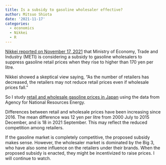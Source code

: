 ```yaml
---
title: Is a subsidy to gasoline wholesaler effective?
author: Mitsuo Shiota
date: '2021-11-17'
categories:
  - economics
  - Nikkei
  - R
---
```


[Nikkei reported on November 17, 2021](https://www.nikkei.com/article/DGXZQOUA169350W1A111C2000000/) that Ministry of Economy, Trade and Industry (METI) is considering a subsidy to gasoline wholesalers to suppress gasoline retail prices when they rise to higher than 170 yen per litre.

Nikkei showed a skeptical view saying, “As the number of retailers has decreased, the retailers may not reduce retail prices even if wholesale prices fall.”

So I study [retail and wholesale gasoline prices in Japan](https://github.com/mitsuoxv/jp-gasoline) using the data from Agency for National Resources Energy.

Differences between retail and wholesale prices have been increasing since 2016. The mean difference was 12 yen per litre from 2000 July to 2015 December, and is 18 in 2021 September. This may reflect the reduced competition among retailers.

If the gasoline market is completely competitive, the proposed subsidy makes sense. However, the wholesaler market is dominated by the Big 3, who have also some influence on the retailers under their brands. When the proposed subsidy is enacted, they might be incentivized to raise prices. I will continue to watch.

